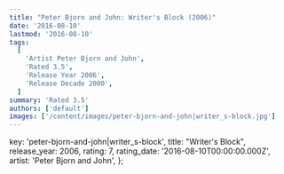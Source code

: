 ```yaml
---
title: "Peter Bjorn and John: Writer's Block (2006)"
date: '2016-08-10'
lastmod: '2016-08-10'
tags:
  [
    'Artist Peter Bjorn and John',
    'Rated 3.5',
    'Release Year 2006',
    'Release Decade 2000',
  ]
summary: 'Rated 3.5'
authors: ['default']
images: ['/content/images/peter-bjorn-and-john|writer_s-block.jpg']
---
```


  key: 'peter-bjorn-and-john|writer_s-block',
  title: "Writer's Block",
  release_year: 2006,
  rating: 7,
  rating_date: '2016-08-10T00:00:00.000Z',
  artist: 'Peter Bjorn and John',
};

<MusicRating data={data} />
